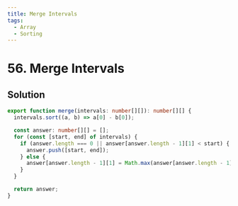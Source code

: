 ```yaml
---
title: Merge Intervals
tags:
  - Array
  - Sorting
---
```


# 56. Merge Intervals

<Badges>
  <LevelBadge level="medium" />
  <TopicBadge name="Array" slug="array" />
  <TopicBadge name="Sorting" slug="sorting" />
</Badges>

## Solution

```typescript filename="solution.ts" copy
export function merge(intervals: number[][]): number[][] {
  intervals.sort((a, b) => a[0] - b[0]);

  const answer: number[][] = [];
  for (const [start, end] of intervals) {
    if (answer.length === 0 || answer[answer.length - 1][1] < start) {
      answer.push([start, end]);
    } else {
      answer[answer.length - 1][1] = Math.max(answer[answer.length - 1][1], end);
    }
  }

  return answer;
}
```

<ProblemLink
  codingSite="leetcode"
  href="https://leetcode.com/problems/merge-intervals"
  title="Merge Intervals"
/>
